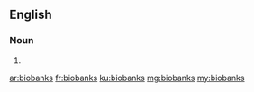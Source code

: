 ==English==

===Noun===
{{head|en|plural}}

# {{plural of|biobank|lang=en}}

[[ar:biobanks]]
[[fr:biobanks]]
[[ku:biobanks]]
[[mg:biobanks]]
[[my:biobanks]]